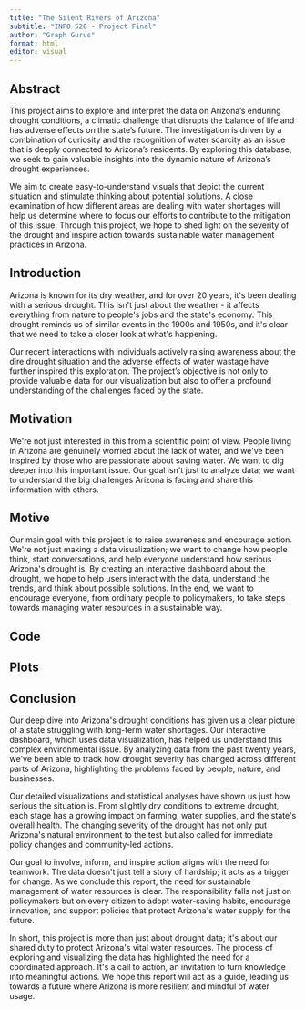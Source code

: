 ```yaml
---
title: "The Silent Rivers of Arizona"
subtitle: "INFO 526 - Project Final"
author: "Graph Gurus"
format: html
editor: visual
---
```


## Abstract

This project aims to explore and interpret the data on Arizona's enduring drought conditions, a climatic challenge that disrupts the balance of life and has adverse effects on the state's future. The investigation is driven by a combination of curiosity and the recognition of water scarcity as an issue that is deeply connected to Arizona's residents. By exploring this database, we seek to gain valuable insights into the dynamic nature of Arizona's drought experiences.

We aim to create easy-to-understand visuals that depict the current situation and stimulate thinking about potential solutions. A close examination of how different areas are dealing with water shortages will help us determine where to focus our efforts to contribute to the mitigation of this issue. Through this project, we hope to shed light on the severity of the drought and inspire action towards sustainable water management practices in Arizona.

## Introduction

Arizona is known for its dry weather, and for over 20 years, it\'s been dealing with a serious drought. This isn\'t just about the weather - it affects everything from nature to people\'s jobs and the state\'s economy. This drought reminds us of similar events in the 1900s and 1950s, and it\'s clear that we need to take a closer look at what\'s happening.

Our recent interactions with individuals actively raising awareness about the dire drought situation and the adverse effects of water wastage have further inspired this exploration. The project's objective is not only to provide valuable data for our visualization but also to offer a profound understanding of the challenges faced by the state.

## Motivation

We\'re not just interested in this from a scientific point of view. People living in Arizona are genuinely worried about the lack of water, and we\'ve been inspired by those who are passionate about saving water. We want to dig deeper into this important issue. Our goal isn\'t just to analyze data; we want to understand the big challenges Arizona is facing and share this information with others.

## Motive

Our main goal with this project is to raise awareness and encourage action. We\'re not just making a data visualization; we want to change how people think, start conversations, and help everyone understand how serious Arizona\'s drought is. By creating an interactive dashboard about the drought, we hope to help users interact with the data, understand the trends, and think about possible solutions. In the end, we want to encourage everyone, from ordinary people to policymakers, to take steps towards managing water resources in a sustainable way.

## Code 

## Plots

## Conclusion

Our deep dive into Arizona\'s drought conditions has given us a clear picture of a state struggling with long-term water shortages. Our interactive dashboard, which uses data visualization, has helped us understand this complex environmental issue. By analyzing data from the past twenty years, we\'ve been able to track how drought severity has changed across different parts of Arizona, highlighting the problems faced by people, nature, and businesses.

Our detailed visualizations and statistical analyses have shown us just how serious the situation is. From slightly dry conditions to extreme drought, each stage has a growing impact on farming, water supplies, and the state\'s overall health. The changing severity of the drought has not only put Arizona\'s natural environment to the test but also called for immediate policy changes and community-led actions.

Our goal to involve, inform, and inspire action aligns with the need for teamwork. The data doesn\'t just tell a story of hardship; it acts as a trigger for change. As we conclude this report, the need for sustainable management of water resources is clear. The responsibility falls not just on policymakers but on every citizen to adopt water-saving habits, encourage innovation, and support policies that protect Arizona\'s water supply for the future.

In short, this project is more than just about drought data; it\'s about our shared duty to protect Arizona\'s vital water resources. The process of exploring and visualizing the data has highlighted the need for a coordinated approach. It\'s a call to action, an invitation to turn knowledge into meaningful actions. We hope this report will act as a guide, leading us towards a future where Arizona is more resilient and mindful of water usage.

